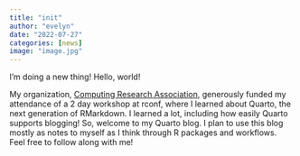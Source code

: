 ```yaml
---
title: "init"
author: "evelyn"
date: "2022-07-27"
categories: [news]
image: "image.jpg"
---
```


I'm doing a new thing! Hello, world!

My organization, [Computing Research Association](https://cra.org/), generously funded my attendance of a 2 day workshop at rconf, where I learned about Quarto, the next generation of RMarkdown. I learned a lot, including how easily Quarto supports blogging! So, welcome to my Quarto blog. I plan to use this blog mostly as notes to myself as I think through R packages and workflows. Feel free to follow along with me!
